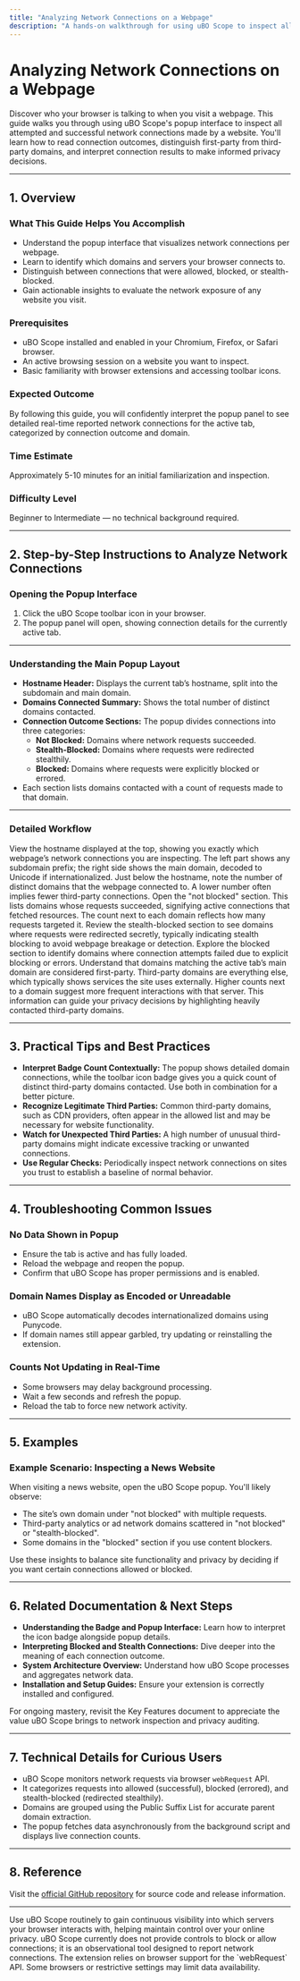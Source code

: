 ```yaml
---
title: "Analyzing Network Connections on a Webpage"
description: "A hands-on walkthrough for using uBO Scope to inspect all attempted and successful connections a website initiates. Learn how to distinguish between first-party and third-party domains, investigate which servers were contacted, and interpret connection results for better privacy decisions."
---
```


# Analyzing Network Connections on a Webpage

Discover who your browser is talking to when you visit a webpage. This guide walks you through using uBO Scope's popup interface to inspect all attempted and successful network connections made by a website. You'll learn how to read connection outcomes, distinguish first-party from third-party domains, and interpret connection results to make informed privacy decisions.

---

## 1. Overview

### What This Guide Helps You Accomplish
- Understand the popup interface that visualizes network connections per webpage.
- Learn to identify which domains and servers your browser connects to.
- Distinguish between connections that were allowed, blocked, or stealth-blocked.
- Gain actionable insights to evaluate the network exposure of any website you visit.

### Prerequisites
- uBO Scope installed and enabled in your Chromium, Firefox, or Safari browser.
- An active browsing session on a website you want to inspect.
- Basic familiarity with browser extensions and accessing toolbar icons.

### Expected Outcome
By following this guide, you will confidently interpret the popup panel to see detailed real-time reported network connections for the active tab, categorized by connection outcome and domain.

### Time Estimate
Approximately 5-10 minutes for an initial familiarization and inspection.

### Difficulty Level
Beginner to Intermediate — no technical background required.

---

## 2. Step-by-Step Instructions to Analyze Network Connections

### Opening the Popup Interface
1. Click the uBO Scope toolbar icon in your browser.
2. The popup panel will open, showing connection details for the currently active tab.

---

### Understanding the Main Popup Layout

- **Hostname Header:** Displays the current tab’s hostname, split into the subdomain and main domain.
- **Domains Connected Summary:** Shows the total number of distinct domains contacted.
- **Connection Outcome Sections:** The popup divides connections into three categories:
   - **Not Blocked:** Domains where network requests succeeded.
   - **Stealth-Blocked:** Domains where requests were redirected stealthily.
   - **Blocked:** Domains where requests were explicitly blocked or errored.
- Each section lists domains contacted with a count of requests made to that domain.

---

### Detailed Workflow

<Steps>
<Step title="Check the Active Tab Hostname">
View the hostname displayed at the top, showing you exactly which webpage’s network connections you are inspecting. The left part shows any subdomain prefix; the right side shows the main domain, decoded to Unicode if internationalized.
</Step>
<Step title="Review Domains Connected Summary">
Just below the hostname, note the number of distinct domains that the webpage connected to. A lower number often implies fewer third-party connections.
</Step>
<Step title={'Explore "Not Blocked" Domains'}>
Open the "not blocked" section. This lists domains whose requests succeeded, signifying active connections that fetched resources. The count next to each domain reflects how many requests targeted it.
</Step>
<Step title={'Investigate "Stealth-Blocked" Domains'}>
Review the stealth-blocked section to see domains where requests were redirected secretly, typically indicating stealth blocking to avoid webpage breakage or detection.
</Step>
<Step title={'Inspect "Blocked" Domains'}>
Explore the blocked section to identify domains where connection attempts failed due to explicit blocking or errors.
</Step>
<Step title="Identify First-Party vs. Third-Party Domains">
Understand that domains matching the active tab’s main domain are considered first-party. Third-party domains are everything else, which typically shows services the site uses externally.
</Step>
<Step title="Use the Request Counts as a Guide">
Higher counts next to a domain suggest more frequent interactions with that server. This information can guide your privacy decisions by highlighting heavily contacted third-party domains.
</Step>
</Steps>

---

## 3. Practical Tips and Best Practices

- **Interpret Badge Count Contextually:** The popup shows detailed domain connections, while the toolbar icon badge gives you a quick count of distinct third-party domains contacted. Use both in combination for a better picture.
- **Recognize Legitimate Third Parties:** Common third-party domains, such as CDN providers, often appear in the allowed list and may be necessary for website functionality.
- **Watch for Unexpected Third Parties:** A high number of unusual third-party domains might indicate excessive tracking or unwanted connections.
- **Use Regular Checks:** Periodically inspect network connections on sites you trust to establish a baseline of normal behavior.

---

## 4. Troubleshooting Common Issues

### No Data Shown in Popup
- Ensure the tab is active and has fully loaded.
- Reload the webpage and reopen the popup.
- Confirm that uBO Scope has proper permissions and is enabled.

### Domain Names Display as Encoded or Unreadable
- uBO Scope automatically decodes internationalized domains using Punycode.
- If domain names still appear garbled, try updating or reinstalling the extension.

### Counts Not Updating in Real-Time
- Some browsers may delay background processing.
- Wait a few seconds and refresh the popup.
- Reload the tab to force new network activity.

---

## 5. Examples

### Example Scenario: Inspecting a News Website
When visiting a news website, open the uBO Scope popup. You'll likely observe:
- The site’s own domain under "not blocked" with multiple requests.
- Third-party analytics or ad network domains scattered in "not blocked" or "stealth-blocked".
- Some domains in the "blocked" section if you use content blockers.

Use these insights to balance site functionality and privacy by deciding if you want certain connections allowed or blocked.

---

## 6. Related Documentation & Next Steps

- **Understanding the Badge and Popup Interface:** Learn how to interpret the icon badge alongside popup details.
- **Interpreting Blocked and Stealth Connections:** Dive deeper into the meaning of each connection outcome.
- **System Architecture Overview:** Understand how uBO Scope processes and aggregates network data.
- **Installation and Setup Guides:** Ensure your extension is correctly installed and configured.

For ongoing mastery, revisit the Key Features document to appreciate the value uBO Scope brings to network inspection and privacy auditing.

---

## 7. Technical Details for Curious Users

- uBO Scope monitors network requests via browser `webRequest` API.
- It categorizes requests into allowed (successful), blocked (errored), and stealth-blocked (redirected stealthily).
- Domains are grouped using the Public Suffix List for accurate parent domain extraction.
- The popup fetches data asynchronously from the background script and displays live connection counts.

---

## 8. Reference

Visit the [official GitHub repository](https://github.com/gorhill/uBO-Scope) for source code and release information.

---


<Tip>
Use uBO Scope routinely to gain continuous visibility into which servers your browser interacts with, helping maintain control over your online privacy.
</Tip>

<Note>
uBO Scope currently does not provide controls to block or allow connections; it is an observational tool designed to report network connections.
</Note>

<Warning>
The extension relies on browser support for the `webRequest` API. Some browsers or restrictive settings may limit data availability.
</Warning>